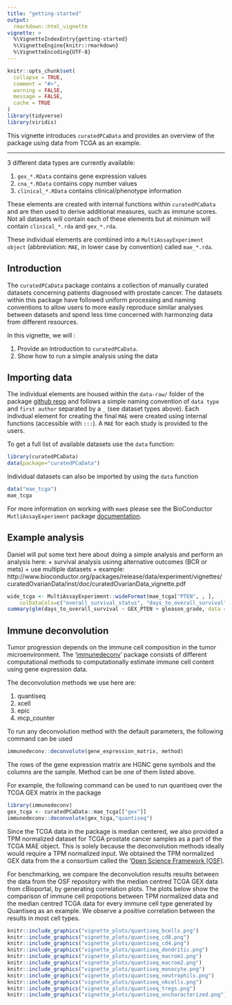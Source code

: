 ```yaml
---
title: "getting-started"
output: 
  rmarkdown::html_vignette
vignette: >
  %\VignetteIndexEntry{getting-started}
  %\VignetteEngine{knitr::rmarkdown}
  %\VignetteEncoding{UTF-8}
---
```


```r
knitr::opts_chunk$set(
  collapse = TRUE,
  comment = "#>",
  warning = FALSE,
  message = FALSE,
  cache = TRUE
)
library(tidyverse)
library(viridis)
```


This vignette introduces `curatedPCaData` and provides an overview of the  package using data from TCGA as an example. 

***

3 different data types are currently available: 

1. `gex_*.RData` contains gene expression values
2. `cna_*.RData` contains copy number values
3. `clinical_*.RData` contains clinical/phenotype information
    
These elements are created with internal functions within `curatedPCaData` and are then used to derive additional measures, such as immune scores. 
Not all datasets will contain each of these elements but at  minimum will contain `clinical_*.rda` and `gex_*.rda`.

These individual elements are combined into a `MultiAssayExperiment object` (abbreviation: `MAE`, in lower case by convention) called `mae_*.rda`. 


## Introduction 

The `curatedPCaData` package contains a collection of manually curated datasets concerning patients diagnosed with prostate cancer. The datasets within this package have followed uniform processing and naming conventions to allow users to more easily reproduce similar analyses between datasets and spend less time concerned with harmonzing data from different resources. 

In this vignette, we will : 

1. Provide an introduction to `curatedPCaData`. 
2. Show how to run a simple analysis using the data 

## Importing data

The individual elements are housed within the `data-raw/` folder of the package [github repo](https://github.com/Syksy/curatedPCaData) and follows a simple naming convention of `data type` and `first author` separated by a `_` (see dataset types above). 
Each indivdual element for creating the final `MAE` were created using internal functions (accessible with `:::`).
A `MAE` for each study is provided to the users. 

To get a full list of available datasets use the `data` function:
```r
library(curatedPCaData)
data(package="curatedPCaData")
```

Individual datasets can also be imported by using the `data` function

```r
data("mae_tcga")
mae_tcga
```
For more information on working with `mae`s please see the BioConductor `MutliAssayExperiment` package [documentation](https://bioconductor.org/packages/devel/bioc/vignettes/MultiAssayExperiment/inst/doc/QuickStartMultiAssay.html). 

## Example analysis

Daniel will put some text here about doing a simple analysis and perform an analysis here: 
  + survival analysis usinng alternative outcomes (BCR or mets)
  + use multiple datasets
  + example: http://www.bioconductor.org/packages/release/data/experiment/vignettes/curatedOvarianData/inst/doc/curatedOvarianData_vignette.pdf

```r
wide_tcga <- MultiAssayExperiment::wideFormat(mae_tcga["PTEN", , ],
    colDataCols=c("overall_survival_status", "days_to_overall_survival", "gleason_grade"))
summary(glm(days_to_overall_survival ~ GEX_PTEN + gleason_grade, data = wide_tcga))
```

## Immune deconvolution

Tumor progression depends on the immune cell composition in the tumor microenvironment. The '[immunedeconv](https://github.com/icbi-lab/immunedeconv)' package consists of different computational methods to computationally estimate immune cell content using gene expression data.

The deconvolution methods we use here are:

1. quantiseq
2. xcell
3. epic
4. mcp_counter

To run any deconvolution method with the default parameters, the following command can be used

```r
immunedeconv::deconvolute(gene_expression_matrix, method)
```

The rows of the gene expression matrix are HGNC gene symbols and the columns are the sample. Method can be one of them listed above.

For example, the following command can be used to run quantiseq over the TCGA GEX matrix in the package

```r
library(immunedeconv)
gex_tcga <- curatedPCaData::mae_tcga[["gex"]]
immunedeconv::deconvolute(gex_tcga,"quantiseq")
```

Since the TCGA data in the package is median centered, we also provided a TPM normalized dataset for TCGA prostate cancer samples as a part of the TCGA MAE object. This is solely because the deconvolution methods ideally would require a TPM normalized input. We obtained the TPM normalized GEX data from the a consortium called the '[Open Science Framework (OSF)](https://osf.io/). 

For benchmarking, we compare the deconvolution results results between the data from the OSF repository with the median centred TCGA GEX data from cBioportal, by generating correlation plots.
The plots below show the comparison of immune cell propotions between TPM normalized data and the median centred TCGA data for every immune cell type generated by Quantiseq as an example. We observe a positive correlation between the results in most cell types.


```r
knitr::include_graphics("vignette_plots/quantiseq_bcells.png")
knitr::include_graphics("vignette_plots/quantiseq_cd8.png")
knitr::include_graphics("vignette_plots/quantiseq_cd4.png")
knitr::include_graphics("vignette_plots/quantiseq_dendritic.png")
knitr::include_graphics("vignette_plots/quantiseq_macrom1.png")
knitr::include_graphics("vignette_plots/quantiseq_macrom2.png")
knitr::include_graphics("vignette_plots/quantiseq_monocyte.png")
knitr::include_graphics("vignette_plots/quantiseq_neutrophils.png")
knitr::include_graphics("vignette_plots/quantiseq_nkcells.png")
knitr::include_graphics("vignette_plots/quantiseq_tregs.png")
knitr::include_graphics("vignette_plots/quantiseq_uncharacterized.png")



```





















